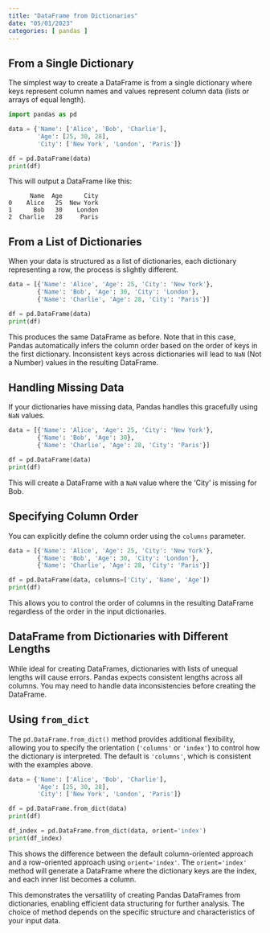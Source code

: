 ```yaml
---
title: "DataFrame from Dictionaries"
date: "05/01/2023"
categories: [ pandas ]
---
```


## From a Single Dictionary

The simplest way to create a DataFrame is from a single dictionary where keys represent column names and values represent column data (lists or arrays of equal length).

```python
import pandas as pd

data = {'Name': ['Alice', 'Bob', 'Charlie'],
        'Age': [25, 30, 28],
        'City': ['New York', 'London', 'Paris']}

df = pd.DataFrame(data)
print(df)
```

This will output a DataFrame like this:

```
      Name  Age      City
0    Alice   25  New York
1      Bob   30    London
2  Charlie   28     Paris
```

## From a List of Dictionaries

When your data is structured as a list of dictionaries, each dictionary representing a row, the process is slightly different.

```python
data = [{'Name': 'Alice', 'Age': 25, 'City': 'New York'},
        {'Name': 'Bob', 'Age': 30, 'City': 'London'},
        {'Name': 'Charlie', 'Age': 28, 'City': 'Paris'}]

df = pd.DataFrame(data)
print(df)
```

This produces the same DataFrame as before. Note that in this case, Pandas automatically infers the column order based on the order of keys in the first dictionary.  Inconsistent keys across dictionaries will lead to `NaN` (Not a Number) values in the resulting DataFrame.

## Handling Missing Data

If your dictionaries have missing data, Pandas handles this gracefully using `NaN` values.

```python
data = [{'Name': 'Alice', 'Age': 25, 'City': 'New York'},
        {'Name': 'Bob', 'Age': 30},
        {'Name': 'Charlie', 'Age': 28, 'City': 'Paris'}]

df = pd.DataFrame(data)
print(df)
```

This will create a DataFrame with a `NaN` value where the 'City' is missing for Bob.

## Specifying Column Order

You can explicitly define the column order using the `columns` parameter.

```python
data = [{'Name': 'Alice', 'Age': 25, 'City': 'New York'},
        {'Name': 'Bob', 'Age': 30, 'City': 'London'},
        {'Name': 'Charlie', 'Age': 28, 'City': 'Paris'}]

df = pd.DataFrame(data, columns=['City', 'Name', 'Age'])
print(df)
```

This allows you to control the order of columns in the resulting DataFrame regardless of the order in the input dictionaries.

##  DataFrame from Dictionaries with Different Lengths

While ideal for creating DataFrames, dictionaries with lists of unequal lengths will cause errors. Pandas expects consistent lengths across all columns.  You may need to handle data inconsistencies before creating the DataFrame.


##  Using `from_dict`

The `pd.DataFrame.from_dict()` method provides additional flexibility, allowing you to specify the orientation (`'columns'` or `'index'`) to control how the dictionary is interpreted.  The default is `'columns'`, which is consistent with the examples above.


```python
data = {'Name': ['Alice', 'Bob', 'Charlie'],
        'Age': [25, 30, 28],
        'City': ['New York', 'London', 'Paris']}

df = pd.DataFrame.from_dict(data)
print(df)

df_index = pd.DataFrame.from_dict(data, orient='index')
print(df_index)

```

This shows the difference between the default column-oriented approach and a row-oriented approach using `orient='index'`.  The `orient='index'` method will generate a DataFrame where the dictionary keys are the index, and each inner list becomes a column.


This demonstrates the versatility of creating Pandas DataFrames from dictionaries, enabling efficient data structuring for further analysis.  The choice of method depends on the specific structure and characteristics of your input data.


